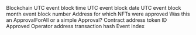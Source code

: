 <ParamField path="blockchain">
Blockchain
</ParamField>
<ParamField path="block_time">
UTC event block time
</ParamField>
<ParamField path="block_date">
UTC event block date
</ParamField>
<ParamField path="block_month">
UTC event block month
</ParamField>
<ParamField path="block_number">
event block number
</ParamField>
<ParamField path="address">
Address for which NFTs were approved
</ParamField>
<ParamField path="token_standard">

</ParamField>
<ParamField path="approval_for_all">
Was this an ApprovalForAll or a simple Approval?
</ParamField>
<ParamField path="contract_address">
Contract address
</ParamField>
<ParamField path="token_id">
token ID
</ParamField>
<ParamField path="approved">
Approved
</ParamField>
<ParamField path="operator">
Operator address
</ParamField>
<ParamField path="tx_hash">
transaction hash
</ParamField>
<ParamField path="evt_index">
Event index
</ParamField>
